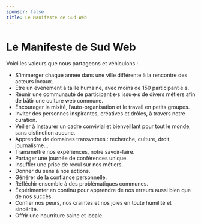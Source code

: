 ```yaml
---
sponsor: false
title: Le Manifeste de Sud Web
---
```



  <Cadre>

# Le Manifeste de Sud Web

Voici les valeurs que nous partageons et véhiculons&nbsp;:

- S’immerger chaque année dans une ville différente à la rencontre des acteurs
  locaux.
- Être un évènement à taille humaine, avec moins de 150 participant·e·s.
- Réunir une communauté de participant·e·s issu·e·s de divers métiers afin de
  bâtir une culture web commune.
- Encourager la mixité, l’auto-organisation et le travail en petits groupes.
- Inviter des personnes inspirantes, créatives et drôles, à travers notre
  curation.
- Veiller à instaurer un cadre convivial et bienveillant pour tout le monde,
  sans distinction aucune.
- Apprendre de domaines transverses : recherche, culture, droit, journalisme…
- Transmettre nos expériences, notre savoir-faire.
- Partager une journée de conférences unique.
- Insuffler une prise de recul sur nos métiers.
- Donner du sens à nos actions.
- Générer de la confiance personnelle.
- Réfléchir ensemble à des problématiques communes.
- Expérimenter en continu pour apprendre de nos erreurs aussi bien que de nos
  succès.
- Confier nos peurs, nos craintes et nos joies en toute humilité et sincérité.
- Offrir une nourriture saine et locale.

</Cadre>
